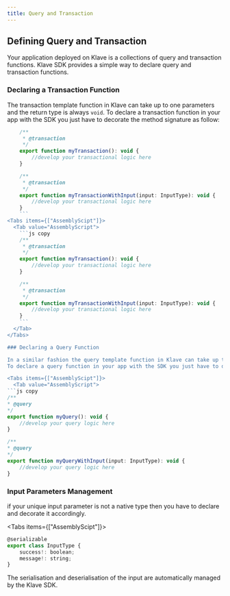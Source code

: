 ```yaml
---
title: Query and Transaction
---
```





## Defining Query and Transaction

Your application deployed on Klave is a collections of query and transaction functions. Klave SDK provides a simple way to declare query and transaction functions.

### Declaring a Transaction Function

The transaction template function in Klave can take up to one parameters and the return type is always `void`.
To declare a transaction function in your app with the SDK you just have to decorate the method signature as follow:

```js
    /**
     * @transaction
     */
    export function myTransaction(): void {
        //develop your transactional logic here
    }

    /**
     * @transaction
     */
    export function myTransactionWithInput(input: InputType): void {
        //develop your transactional logic here
    }
    ```
<Tabs items={["AssemblyScipt"]}>
  <Tab value="AssemblyScript">
    ```js copy
    /**
     * @transaction
     */
    export function myTransaction(): void {
        //develop your transactional logic here
    }

    /**
     * @transaction
     */
    export function myTransactionWithInput(input: InputType): void {
        //develop your transactional logic here
    }
    ```
  </Tab>
</Tabs>

### Declaring a Query Function

In a similar fashion the query template function in Klave can take up to one parameters and the return type is always `void`.
To declare a query function in your app with the SDK you just have to decorate the method signature as follow:

<Tabs items={["AssemblyScipt"]}>
  <Tab value="AssemblyScript">
```js copy
/**
* @query
*/
export function myQuery(): void {
    //develop your query logic here
}

/**
* @query
*/
export function myQueryWithInput(input: InputType): void {
    //develop your query logic here
}
```
  </Tab>
</Tabs>

### Input Parameters Management

if your unique input parameter is not a native type then you have to declare and decorate it accordingly.

<Tabs items={["AssemblyScipt"]}>
  <Tab value="AssemblyScript">
```js
@serializable
export class InputType {
    success!: boolean;
    message!: string;
}
```
  </Tab>
</Tabs>

The serialisation and deserialisation of the input are automatically managed by the Klave SDK.